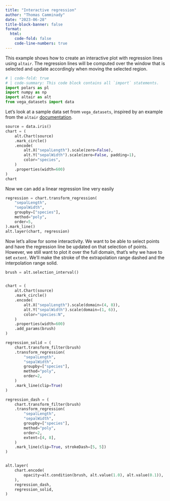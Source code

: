 ```yaml
---
title: "Interactive regression"
author: "Thomas Camminady"
date: "2023-06-28"
title-block-banner: false
format:
  html:
    code-fold: false
    code-line-numbers: true
---
```


This example shows how to create an interactive plot with regression lines using `altair`.
The regression lines will be computed over the window that is selected and update accordingly when moving the selected region.


```python
# | code-fold: true
# | code-summary: This code block contains all `import` statements.
import polars as pl
import numpy as np
import altair as alt
from vega_datasets import data

```


Let's look at a sample data set from `vega_datasets`, inspired by an example from the `altair` [documentation](https://altair-viz.github.io/gallery/multifeature_scatter_plot.html).
```python
source = data.iris()
chart = (
    alt.Chart(source)
    .mark_circle()
    .encode(
        alt.X("sepalLength").scale(zero=False),
        alt.Y("sepalWidth").scale(zero=False, padding=1),
        color="species",
    )
    .properties(width=600)
)
chart
```

Now we can add a linear regression line very easily
```python
regression = chart.transform_regression(
    "sepalLength",
    "sepalWidth",
    groupby=["species"],
    method="poly",
    order=5,
).mark_line()
alt.layer(chart, regression)
```

Now let's allow for some interactivity.
We want to be able to select points and have the regression line be updated on that selection of points.
However, we still want to plot it over the full domain, that's why we have to set `extent`.
We'll make the stroke of the extrapolation range dashed and the interpolation range solid.

```python

brush = alt.selection_interval()


chart = (
    alt.Chart(source)
    .mark_circle()
    .encode(
        alt.X("sepalLength").scale(domain=(4, 8)),
        alt.Y("sepalWidth").scale(domain=(1, 6)),
        color="species:N",
    )
    .properties(width=600)
    .add_params(brush)
)

regression_solid = (
    chart.transform_filter(brush)
    .transform_regression(
        "sepalLength",
        "sepalWidth",
        groupby=["species"],
        method="poly",
        order=2,
    )
    .mark_line(clip=True)
)

regression_dash = (
    chart.transform_filter(brush)
    .transform_regression(
        "sepalLength",
        "sepalWidth",
        groupby=["species"],
        method="poly",
        order=2,
        extent=[4, 8],
    )
    .mark_line(clip=True, strokeDash=[5, 5])
)


alt.layer(
    chart.encode(
        opacity=alt.condition(brush, alt.value(1.0), alt.value(0.1)),
    ),
    regression_dash,
    regression_solid,
)
```
